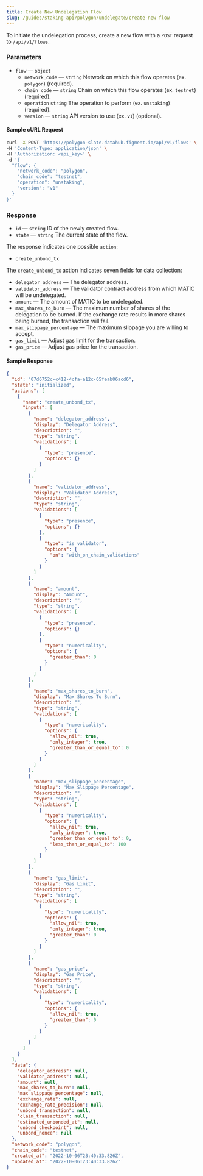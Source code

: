 ```yaml
---
title: Create New Undelegation Flow
slug: /guides/staking-api/polygon/undelegate/create-new-flow
---
```


To initiate the undelegation process, create a new flow with a `POST` request to `/api/v1/flows`.

### Parameters

- `flow` &mdash; `object`
  - `network_code` &mdash; `string` Network on which this flow operates (ex. `polygon`) (required).
  - `chain_code` &mdash; `string` Chain on which this flow operates (ex. `testnet`) (required).
  - `operation` `string` The operation to perform (ex. `unstaking`) (required).
  - `version` &mdash; `string` API version to use (ex. `v1`) (optional).

#### Sample cURL Request

```bash {5-10}
curl -X POST 'https://polygon-slate.datahub.figment.io/api/v1/flows' \
-H 'Content-Type: application/json' \
-H 'Authorization: <api_key>' \
-d '{
  "flow": {
    "network_code": "polygon",
    "chain_code": "testnet",
    "operation": "unstaking",
    "version": "v1"
  }
}'
```

### Response

- `id` &mdash; `string` ID of the newly created flow.
- `state` &mdash; `string` The current state of the flow.

The response indicates one possible `action`:

- `create_unbond_tx`

The `create_unbond_tx` action indicates seven fields for data collection:

- `delegator_address` &mdash; The delegator address.
- `validator_address` &mdash; The validator contract address from which MATIC will be undelegated.
- `amount` &mdash; The amount of MATIC to be undelegated.
- `max_shares_to_burn` &mdash; The maximum number of shares of the delegation to be burned. If the exchange rate results in more shares being burned, the transaction will fail.
- `max_slippage_percentage` &mdash; The maximum slippage you are willing to accept.
- `gas_limit` &mdash; Adjust gas limit for the transaction.
- `gas_price` &mdash; Adjust gas price for the transaction.

#### Sample Response

```json {2-3,6}
{
  "id": "07d6752c-c412-4cfa-a12c-65feab06acd6",
  "state": "initialized",
  "actions": [
    {
      "name": "create_unbond_tx",
      "inputs": [
        {
          "name": "delegator_address",
          "display": "Delegator Address",
          "description": "",
          "type": "string",
          "validations": [
            {
              "type": "presence",
              "options": {}
            }
          ]
        },
        {
          "name": "validator_address",
          "display": "Validator Address",
          "description": "",
          "type": "string",
          "validations": [
            {
              "type": "presence",
              "options": {}
            },
            {
              "type": "is_validator",
              "options": {
                "on": "with_on_chain_validations"
              }
            }
          ]
        },
        {
          "name": "amount",
          "display": "Amount",
          "description": "",
          "type": "string",
          "validations": [
            {
              "type": "presence",
              "options": {}
            },
            {
              "type": "numericality",
              "options": {
                "greater_than": 0
              }
            }
          ]
        },
        {
          "name": "max_shares_to_burn",
          "display": "Max Shares To Burn",
          "description": "",
          "type": "string",
          "validations": [
            {
              "type": "numericality",
              "options": {
                "allow_nil": true,
                "only_integer": true,
                "greater_than_or_equal_to": 0
              }
            }
          ]
        },
        {
          "name": "max_slippage_percentage",
          "display": "Max Slippage Percentage",
          "description": "",
          "type": "string",
          "validations": [
            {
              "type": "numericality",
              "options": {
                "allow_nil": true,
                "only_integer": true,
                "greater_than_or_equal_to": 0,
                "less_than_or_equal_to": 100
              }
            }
          ]
        },
        {
          "name": "gas_limit",
          "display": "Gas Limit",
          "description": "",
          "type": "string",
          "validations": [
            {
              "type": "numericality",
              "options": {
                "allow_nil": true,
                "only_integer": true,
                "greater_than": 0
              }
            }
          ]
        },
        {
          "name": "gas_price",
          "display": "Gas Price",
          "description": "",
          "type": "string",
          "validations": [
            {
              "type": "numericality",
              "options": {
                "allow_nil": true,
                "greater_than": 0
              }
            }
          ]
        }
      ]
    }
  ],
  "data": {
    "delegator_address": null,
    "validator_address": null,
    "amount": null,
    "max_shares_to_burn": null,
    "max_slippage_percentage": null,
    "exchange_rate": null,
    "exchange_rate_precision": null,
    "unbond_transaction": null,
    "claim_transaction": null,
    "estimated_unbonded_at": null,
    "unbond_checkpoint": null,
    "unbond_nonce": null
  },
  "network_code": "polygon",
  "chain_code": "testnet",
  "created_at": "2022-10-06T23:40:33.826Z",
  "updated_at": "2022-10-06T23:40:33.826Z"
}
```
